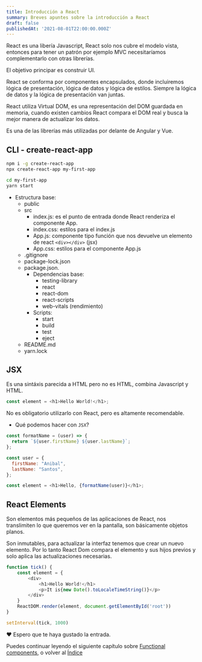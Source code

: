 ```yaml
---
title: Introducción a React
summary: Breves apuntes sobre la introducción a React
draft: false
publishedAt: '2021-08-01T22:00:00.000Z'
---
```


React es una libería Javascript, React solo nos cubre el modelo vista, entonces para tener un patrón por ejemplo MVC necesitaríamos complementarlo con otras librerías.

El objetivo principar es construir UI.

React se conforma por componentes encapsulados, donde incluiremos lógica de presentación, lógica de datos y lógica de estilos. Siempre la lógica de datos y la lógica de presentación van juntas.

React utiliza Virtual DOM, es una representación del DOM guardada en memoria, cuando existen cambios React compara el DOM real y busca la mejor manera de actualizar los datos.

Es una de las librerías más utilizadas por delante de Angular y Vue.

## CLI - create-react-app

```bash
npm i -g create-react-app
npx create-react-app my-first-app
```

```bash
cd my-first-app
yarn start
```

* Estructura base:
  * public
  * src
    * index.js: es el punto de entrada donde React renderiza el componente App.
    * index.css: estilos para el index.js
    * App.js: componente tipo función que nos devuelve un elemento de react `<div></div>` (jsx)
    * App.css: estilos para el componente App.js
  * .gitignore
  * package-lock.json
  * package.json.
    * Dependencias base:
      * testing-library
      * react
      * react-dom
      * react-scripts
      * web-vitals (rendimiento)
    * Scripts:
      * start
      * build
      * test
      * eject
  * README.md
  * yarn.lock

## JSX

Es una sintáxis parecida a HTML pero no es HTML, combina Javascript y HTML.

```javascript
const element = <h1>Hello World!</h1>;
```

No es obligatorio utilizarlo con React, pero es altamente recomendable.

* Qué podemos hacer con `JSX`?

```javascript
const formatName = (user) => {
  return `${user.firstName} ${user.lastName}`;
};

const user = {
  firstName: "Anibal",
  lastName: "Santos",
};

const element = <h1>Hello, {formatName(user)}</h1>;
```

## React Elements

Son elementos más pequeños de las aplicaciones de React, nos translimiten lo que queremos ver en la pantalla, son básicamente objetos planos.

Son inmutables, para actualizar la interfaz tenemos que crear un nuevo elemento. Por lo tanto React Dom compara el elemento y sus hijos previos y solo aplica las actualizaciones necesarias.

```javascript
function tick() {
    const element = {
        <div>
            <h1>Hello World!</h1>
            <p>It is{new Date().toLocaleTimeString()}</p>
        </div>
    }
    ReactDOM.render(element, document.getElementById('root'))
}

setInterval(tick, 1000)
```

❤️ Espero que te haya gustado la entrada.

Puedes continuar leyendo el siguiente capítulo sobre [Functional components](/blog/react/functional-components ""), o volver al [Índice](/blog/react/indice "")
